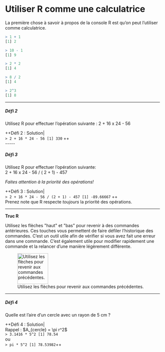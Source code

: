 # Utiliser R comme une calculatrice

La première chose à savoir à propos de la console R est qu'on peut
l'utiliser comme calculatrice.

```r
> 1 + 1
[1] 2
```

```r
> 10 - 1
[1] 9
```

```r
> 2 * 2
[1] 4
```

```r
> 8 / 2
[1] 4
```

```r
> 2^3
[1] 8
```

------------------------------------------------------------------------

##### Défi 2

Utilisez R pour effectuer l'opération suivante : 2 + 16 x 24 - 56

++Défi 2 : Solution\|\
`> 2 + 16 * 24 - 56 [1] 330` ++\
\-\-\-\--

##### Défi 3

Utilisez R pour effectuer l'opération suivante:\
2 + 16 x 24 - 56 / ( 2 + 1) - 457

*Faites attention à la priorité des opérations!*

++Défi 3 : Solution\|\
`> 2 + 16 * 24 - 56 / (2 + 1) - 457 [1] -89.66667` ++\
Prenez note que R respecte *toujours* la priorité des opérations.

------------------------------------------------------------------------

**Truc R**

Utilisez les flèches \"haut\" et \"bas\" pour revenir à des commandes
antérieures. Ces touches vous permettent de faire défiler l'historique
des commandes. C'est un outil utile afin de vérifier si vous avez fait
une erreur dans une commande. C'est également utile pour modifier
rapidement une commande et la relancer d'une manière légèrement
différente.

![Utilisez les flèches pour revenir aux commandes
précédentes.](//arrow_keys.png){width="100"}

------------------------------------------------------------------------

##### Défi 4

Quelle est l'aire d'un cercle avec un rayon de 5 cm ?

++Défi 4 : Solution\|\
Rappel : \$A\_{cercle} = \\pi r\^2\$\
`> 3.1416 * 5^2 [1] 78.54`\
ou\
`> pi * 5^2 [1] 78.53982`++\